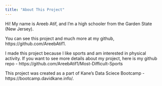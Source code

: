 ```yaml
---
title: "About This Project"
---
```


Hi! My name is Areeb Atif, and I’m a high schooler from the Garden State (New Jersey).

You can see this project and much more at my github, https://github.com/AreebAtif1.

I made this project because I like sports and am interested in physical activity. If you want to see more details about my project, here is my github repo - https://github.com/AreebAtif1/Most-Difficult-Sports

This project was created as a part of Kane’s Data Sciece Bootcamp - https://bootcamp.davidkane.info/.
